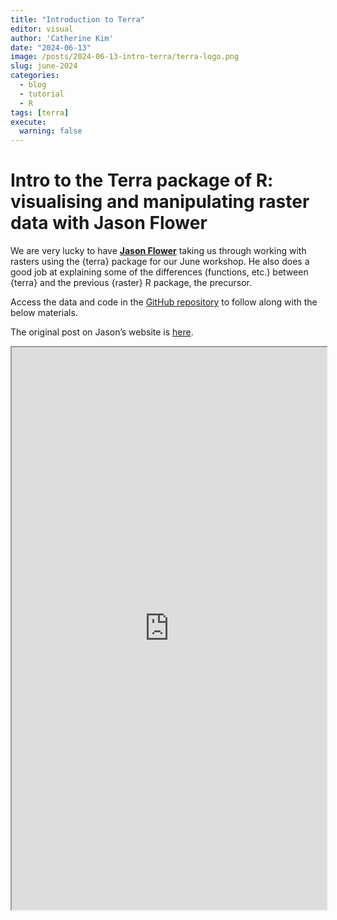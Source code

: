 ```yaml
---
title: "Introduction to Terra"
editor: visual
author: 'Catherine Kim'
date: "2024-06-13"
image: /posts/2024-06-13-intro-terra/terra-logo.png
slug: june-2024
categories:
  - blog
  - tutorial
  - R
tags: [terra]
execute:
  warning: false
---
```


# Intro to the Terra package of R: visualising and manipulating raster data with Jason Flower

We are very lucky to have **[Jason Flower](https://emlab.ucsb.edu/about/our-team/jason-flower)** taking us through working with rasters using the {terra} package for our June workshop. He also does a good job at explaining some of the differences (functions, etc.) between {terra} and the previous {raster} R package, the precursor.

Access the data and code in the [GitHub repository](https://emlab.ucsb.edu/about/our-team/jason-flower) to follow along with the below materials.

The original post on Jason's website is [here](https://jflowernet.github.io/intro-terra/).

```{=html}
<iframe src="https://jflowernet.github.io/intro-terra/" width="100%" height=900></iframe>
```

